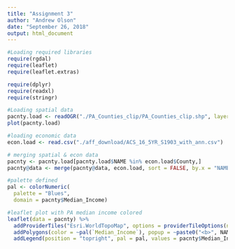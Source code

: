 ```yaml
---
title: "Assignment 3"
author: "Andrew Olson"
date: "September 26, 2018"
output: html_document
---
```


```r
#Loading required libraries
require(rgdal)
require(leaflet)
require(leaflet.extras)

require(dplyr)
require(readxl)
require(stringr)

```



```r
#Loading spatial data
pacnty.load <- readOGR("./PA_Counties_clip/PA_Counties_clip.shp", layer = "PA_Counties_clip", GDAL1_integer64_policy = TRUE)
plot(pacnty.load)

#loading economic data
econ.load <- read.csv("./aff_download/ACS_16_5YR_S1903_with_ann.csv")

# merging spatial & econ data
pacnty <- pacnty.load[pacnty.load$NAME %in% econ.load$County,]
pacnty@data <- merge(pacnty@data, econ.load, sort = FALSE, by.x = "NAME", by.y = "County")
```


```r
#palette defined
pal <- colorNumeric(
  palette = "Blues",
  domain = pacnty$Median_Income)

#leaflet plot with PA median income colored
leaflet(data = pacnty) %>%
  addProviderTiles("Esri.WorldTopoMap", options = providerTileOptions(noWrap = TRUE)) %>%
  addPolygons(color = ~pal(`Median_Income`), popup = ~paste0("<b>", NAME, ":</b> $", format(Median_Income, big.mark = ","))) %>%
  addLegend(position = "topright", pal = pal, values = pacnty$Median_Income, title = "Median Income by County (dollars)")
```

```r

```
